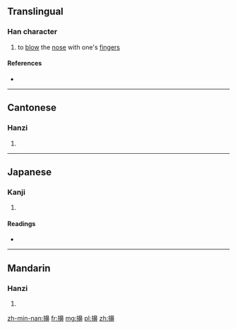 ==Translingual==

===Han character===
{{Han char|rn=64|rad=手|as=14|sn=17|four=5604<sub>6</sub>|canj=手竹山中 (QHUL)|ids=⿰[[扌]][[鼻]]}}

# to [[blow]] the [[nose]] with one's [[finger]]s

====References====
* {{Han ref|kx=0460.040|dkj=12857|dj=0808.250|hdz=31974.150|uh=64E4|ud=25828|bh=ECEC|bd=60652}}

----

==Cantonese==

===Hanzi===
{{yue-hanzi|jyut=|y=sang3}}

# {{defn|lang=yue|sort=手14}}

----

==Japanese==

===Kanji===
{{ja-kanji|grade=|rs=手14}}

# {{defn|lang=ja|sort=手14}}

====Readings====
* {{ja-readings|on=[[こう]] (kō), [[きょう]] (kyō)|kun=[[はなをかむ]] (hanaokamu)}}

----

==Mandarin==

===Hanzi===
{{cmn-hanzi|pin=[[xǐng]] ([[xing3]])|wg=hsing<sup>3</sup>}}

# {{defn|lang=cmn|sort=手14}}

[[zh-min-nan:擤]]
[[fr:擤]]
[[mg:擤]]
[[pl:擤]]
[[zh:擤]]